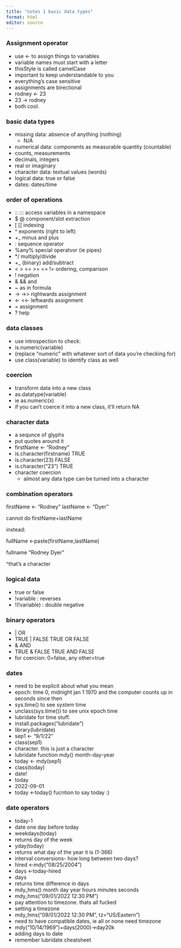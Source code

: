 ```yaml
---
title: "notes 1 basic data types"
format: html
editor: source
---
```


### Assignment operator

-   use \<- to assign things to variables
-   variable names must start with a letter
-   thisStyle is called camelCase
-   important to keep understandable to you
-   everything's case sensitive
-   assignments are birectional
-   rodney \<- 23
-   23 -\> rodney
-   both cool.

### basic data types

-   missing data: absence of anything (nothing)
    -   N/A
-   numerical data: components as measurable quantity (countable)
-   counts, measurements
-   decimals, integers
-   real or imaginary
-   character data: textual values (words)
-   logical data: true or false
-   dates: dates/time

### order of operations

-   :: ::: access variables in a namespace
-   \$ \@ component/slot extraction
-   \[ \[\[ indexing
-   \^ exponents (right to left)
-   +\_ minus and plus
-   : sequence operator
-   %any% special operatvor (ie pipes)
-   \*/ multiply/divide
-   +\_ (binary) add/subtract
-   \< \> \<= \>= == != ordering, comparison
-   ! negation
-   & && and
-   \~ as in formula
-   -\> -\>\> rightwards assignment
-   \<- \<\<- leftwards assignment
-   = assignment
-   ? help

### data classes

-   use introspection to check:
-   is.numeric(variable)
-   (replace "numeric" with whatever sort of data you're checking for)
-   use class(variable) to identify class as well

### coercion

-   transform data into a new class
-   as.datatype(variable)
-   ie as.numeric(x)
-   if you can't coerce it into a new class, it'll return NA

### character data

-   a sequnce of glyphs
-   put quotes around it
-   firstName \<- "Rodney"
-   is.character(firstname) TRUE
-   is.character(23) FALSE
-   is.character("23") TRUE
-   character coercion
    -   almost any data type can be turned into a character

### combination operators

firstName \<- "Rodney" lastName \<- "Dyer"

cannot do firstName+lastName

instead:

fullName \<-paste(firstName,lastName)

fullname "Rodney Dyer"

\^that's a character

### logical data

-   true or false
-   !variable : reverses
-   !(!variable) : double negative

### binary operators

-   \| OR
-   TRUE \| FALSE TRUE OR FALSE
-   & AND
-   TRUE & FALSE TRUE AND FALSE
-   for coercion: 0=false, any other=true

### dates

-   need to be explicit about what you mean
-   epoch: time 0, midnight jan 1 1970 and the computer counts up in seconds since then
-   sys.time() to see system time
-   unclass(sys.time()) to see unix epoch time
-   lubridate for time stuff.
-   install.packages("lubridate")
-   library(lubridate)
-   sep1 \<- "9/1/22"
-   class(sep1)
-   character. this is just a character
-   lubridate function mdy() month-day-year
-   today \<- mdy(sep1)
-   class(today)
-   date!
-   today
-   2022-09-01
-   today <-today() fucntion to say today :)

### date operators

-   today-1
-   date one day before today
-   weekdays(today)
-   returns day of the week
-   yday(today)
-   returns what day of the year it is (1-366)
-   interval conversions- how long between two days?
-   hired <-mdy("08/25/2004")
-   days <-today-hired
-   days
-   returns time difference in days
-   mdy_hms() month day year hours minutes seconds
-   mdy_hms("09/01/2022 12:30 PM")
-   pay attention to timezone. thats all fucked
-   setting a timezone
-   mdy_hms("09/01/2022 12:30 PM", tz="US/Eastern")
-   need to have compatible dates, ie all or none need timezone
-   mdy("10/14/1969")+days(2000)->day20k
-   adding days to date
-   remember lubridate cheatsheet
